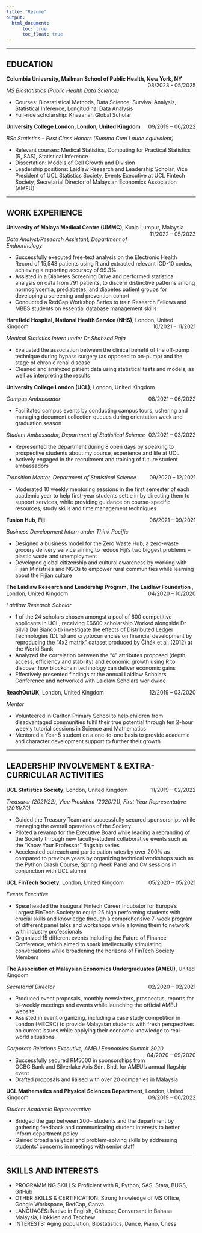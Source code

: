 ```yaml
---
title: "Resume"
output: 
  html_document:
      toc: true
      toc_float: true
---
```


--- 

## EDUCATION

**Columbia University, Mailman School of Public Health, New York, NY**[08/2023 - 05/2025]{style="float:right"}

*MS Biostatistics (Public Health Data Science)*

- Courses: Biostatistical Methods, Data Science, Survival Analysis, Statistical Inference, Longitudinal Data Analysis
- Full-ride scholarship: Khazanah Global Scholar

**University College London, London, United Kingdom**[09/2019 – 06/2022]{style="float:right"}

*BSc Statistics – First Class Honors (Summa Cum Laude equivalent)*

- Relevant courses: Medical Statistics, Computing for Practical Statistics (R, SAS), Statistical Inference
- Dissertation: Models of Cell Growth and Division 
- Leadership positions: Laidlaw Research and Leadership Scholar, Vice President of UCL Statistics Society, Events Executive at UCL Fintech Society, Secretarial Director of Malaysian Economics Association (AMEU)

---

## WORK EXPERIENCE

**University of Malaya Medical Centre (UMMC)**, Kuala Lumpur, Malaysia[11/2022 – 05/2023]{style="float:right"}

*Data Analyst/Research Assistant, Department of Endocrinology*

- Successfully executed free-text analysis on the Electronic Health Record of 15,543 patients using R and extracted relevant ICD-10 codes, achieving a reporting accuracy of 99.3%
- Assisted in a Diabetes Screening Drive and performed statistical analysis on data from 791 patients, to discern distinctive patterns among normoglycemia, prediabetes, and diabetes patient groups for developing a screening and prevention cohort
- Conducted a RedCap Workshop Series to train Research Fellows and MBBS students on essential database management skills


**Harefield Hospital, National Health Service (NHS)**, London, United Kingdom[10/2021 – 11/2021]{style="float:right"}

*Medical Statistics Intern under Dr Shahzad Raja*

- Evaluated the association between the clinical benefit of the off-pump technique during bypass surgery (as opposed to on-pump) and the stage of chronic renal disease
- Cleaned and analyzed patient data using statistical tests and models, as well as interpreting the results

**University College London (UCL)**, London, United Kingdom

*Campus Ambassador*[08/2021 – 06/2022]{style="float:right"}

- Facilitated campus events by conducting campus tours, ushering and managing document collection queues during orientation week and graduation season

*Student Ambassador, Department of Statistical Science*[02/2021 – 03/2022]{style="float:right"}

- Represented the department during 8 open days by speaking to prospective students about my course, experience and life at UCL
- Actively engaged in the recruitment and training of future student ambassadors

*Transition Mentor, Department of Statistical Science*[09/2020 – 12/2021]{style="float:right"}

- Moderated 10 weekly mentoring sessions in the first semester of each academic year to help first-year students settle in by directing them to support services, while providing guidance on course-specific resources, study skills and time management techniques

**Fusion Hub**, Fiji[06/2021 – 09/2021]{style="float:right"}

*Business Development Intern under Think Pacific *

- Designed a business model for the Zero Waste Hub, a zero-waste grocery delivery service aiming to reduce Fiji’s two biggest problems – plastic waste and unemployment 
- Developed global citizenship and cultural awareness by working with Fijian Ministries and NGOs to empower rural communities while learning about the Fijian culture

**The Laidlaw Research and Leadership Program, The Laidlaw Foundation **, London, United Kingdom[04/2020 – 10/2020]{style="float:right"}

*Laidlaw Research Scholar*

- 1 of the 24 scholars chosen amongst a pool of 600 competitive applicants in UCL, receiving £6600 scholarship Worked alongside Dr Silvia Dal Bianco to investigate the effects of Distributed Ledger Technologies (DLTs) and cryptocurrencies on financial development by reproducing the “4x2 matrix” dataset produced by Čihák et al. (2012) at the World Bank
- Analyzed the correlation between the “4” attributes proposed (depth, access, efficiency and stability) and economic growth using R to discover how blockchain technology can deliver economic gains
- Effectively presented findings at the annual Laidlaw Scholars Conference and networked with Laidlaw Scholars worldwide

**ReachOutUK**, London, United Kingdom[12/2019 – 03/2020]{style="float:right"}

*Mentor*

- Volunteered in Carlton Primary School to help children from disadvantaged communities fulfil their true potential through ten 2-hour weekly tutorial sessions in Science and Mathematics
- Mentored a Year 5 student on a one-to-one basis to provide academic and character development support to further their growth

---

## LEADERSHIP INVOLVEMENT & EXTRA-CURRICULAR ACTIVITIES

**UCL Statistics Society**, London, United Kingdom[11/2019 – 02/2022]{style="float:right"}

*Treasurer (2021/22), Vice President (2020/21), First-Year Representative (2019/20)*

- Guided the Treasury Team and successfully secured sponsorships while managing the overall operations of the Society
- Piloted a revamp for the Executive Board while leading a rebranding of the Society through new faculty-student collaborative events such as the “Know Your Professor” flagship series
- Accelerated outreach and participation rates by over 200% as compared to previous years by organizing technical workshops such as the Python Crash Course, Spring Week Panel and CV sessions in conjunction with UCL alumni


**UCL FinTech Society**, London, United Kingdom[05/2020 – 05/2021]{style="float:right"}

*Events Executive*

- Spearheaded the inaugural Fintech Career Incubator for Europe’s Largest FinTech Society to equip 25 high performing students with crucial skills and knowledge through a comprehensive 7-week program of different panel talks and workshops while allowing them to network with industry professionals
- Organized 15 different events including the Future of Finance Conference, which aimed to spark intellectually stimulating conversations while broadening the horizons of FinTech Society Members

**The Association of Malaysian Economics Undergraduates (AMEU)**, United Kingdom

*Secretarial Director*[02/2020 – 02/2021]{style="float:right"}

- Produced event proposals, monthly newsletters, prospectus, reports for bi-weekly meetings and events while launching the official AMEU website
- Assisted in event organizing, including a case study competition in London (MECSC) to provide Malaysian students with fresh perspectives on current issues while applying their economic knowledge to real-world situations

*Corporate Relations Executive, AMEU Economics Summit 2020*[04/2020 – 09/2020]{style="float:right"}

- Successfully secured RM5000 in sponsorships from OCBC Bank and Silverlake Axis Sdn. Bhd. for AMEU’s annual flagship event
- Drafted proposals and liaised with over 20 companies in Malaysia


**UCL Mathematics and Physical Sciences Department**, London, United Kingdom[09/2019 – 06/2022 ]{style="float:right"}

*Student Academic Representative*

- Bridged the gap between 200+ students and the department by gathering feedback and communicating student interests to better inform department policy 
- Gained broad analytical and problem-solving skills by addressing students’ concerns in meetings with senior staff 

---

## SKILLS AND INTERESTS

- PROGRAMMING SKILLS: Proficient with R, Python, SAS, Stata, BUGS, GitHub
- OTHER SKILLS & CERTIFICATION: Strong knowledge of MS Office, Google Workspace, RedCap, Canva
- LANGUAGES: Native in English, Chinese; Conversant in Bahasa Malaysia, Hokkien and Teochew
- INTERESTS: Aging population, Biostatistics, Dance, Piano, Chess



